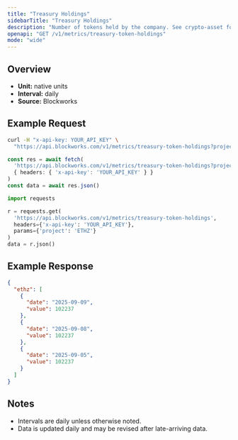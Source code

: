 ```yaml
---
title: "Treasury Holdings"
sidebarTitle: "Treasury Holdings"
description: "Number of tokens held by the company. See crypto-asset for asset indicator"
openapi: "GET /v1/metrics/treasury-token-holdings"
mode: "wide"
---
```


## Overview

- **Unit:** native units
- **Interval:** daily
- **Source:** Blockworks

## Example Request

<CodeGroup>

```bash cURL
curl -H "x-api-key: YOUR_API_KEY" \
  "https://api.blockworks.com/v1/metrics/treasury-token-holdings?project=ETHZ"
```

```typescript TypeScript
const res = await fetch(
  'https://api.blockworks.com/v1/metrics/treasury-token-holdings?project=ETHZ',
  { headers: { 'x-api-key': 'YOUR_API_KEY' } }
)
const data = await res.json()
```

```python Python
import requests

r = requests.get(
  'https://api.blockworks.com/v1/metrics/treasury-token-holdings',
  headers={'x-api-key': 'YOUR_API_KEY'},
  params={'project': 'ETHZ'}
)
data = r.json()
```

</CodeGroup>

## Example Response

```json
{
  "ethz": [
    {
      "date": "2025-09-09",
      "value": 102237
    },
    {
      "date": "2025-09-08",
      "value": 102237
    },
    {
      "date": "2025-09-05",
      "value": 102237
    }
  ]
}
```

## Notes
- Intervals are daily unless otherwise noted.
- Data is updated daily and may be revised after late-arriving data.